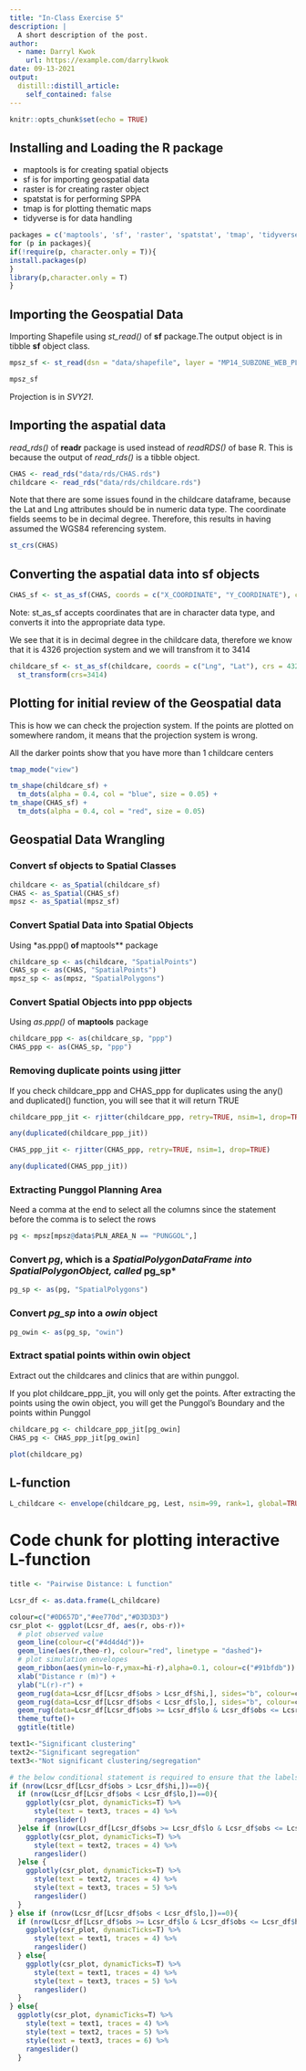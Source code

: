 ```yaml
---
title: "In-Class Exercise 5"
description: |
  A short description of the post.
author:
  - name: Darryl Kwok
    url: https://example.com/darrylkwok
date: 09-13-2021
output:
  distill::distill_article:
    self_contained: false
---
```



```r
knitr::opts_chunk$set(echo = TRUE)
```

## Installing and Loading the R package

+ maptools is for creating spatial objects
+ sf is for importing geospatial data
+ raster is for creating raster object
+ spatstat is for performing SPPA
+ tmap is for plotting thematic maps
+ tidyverse is for data handling

``` r
packages = c('maptools', 'sf', 'raster', 'spatstat', 'tmap', 'tidyverse', 'plotly', 'ggthemes')
for (p in packages){
if(!require(p, character.only = T)){
install.packages(p)
}
library(p,character.only = T)
}
```

## Importing the Geospatial Data

Importing Shapefile using *st_read()* of **sf** package.The output object is in tibble **sf** object class.

```r
mpsz_sf <- st_read(dsn = "data/shapefile", layer = "MP14_SUBZONE_WEB_PL")

mpsz_sf
```

Projection is in *SVY21*.


## Importing the aspatial data

*read_rds()* of **readr** package is used instead of *readRDS()* of base R. This is because the output of *read_rds()* is a tibble object.

```r
CHAS <- read_rds("data/rds/CHAS.rds")
childcare <- read_rds("data/rds/childcare.rds")
```

Note that there are some issues found in the childcare dataframe, because the Lat and Lng attributes should be in numeric data type. The coordinate fields seems to be in decimal degree. Therefore, this results in having assumed the WGS84 referencing system. 

```r
st_crs(CHAS)

```

## Converting the aspatial data into sf objects

```r
CHAS_sf <- st_as_sf(CHAS, coords = c("X_COORDINATE", "Y_COORDINATE"), crs = 3414)
```

Note: st_as_sf accepts coordinates that are in character data type, and converts it into the appropriate data type.

We see that it is in decimal degree in the childcare data, therefore we know that it is 4326 projection system and we will transfrom it to 3414

```r
childcare_sf <- st_as_sf(childcare, coords = c("Lng", "Lat"), crs = 4326) %>%
  st_transform(crs=3414)
```


## Plotting for initial review of the Geospatial data

This is how we can check the projection system. If the points are plotted on somewhere random, it means that the projection system is wrong.

All the darker points show that you have more than 1 childcare centers

```r
tmap_mode("view")

tm_shape(childcare_sf) +
  tm_dots(alpha = 0.4, col = "blue", size = 0.05) +
tm_shape(CHAS_sf) + 
  tm_dots(alpha = 0.4, col = "red", size = 0.05)
```

## Geospatial Data Wrangling

### Convert sf objects to Spatial Classes

```r
childcare <- as_Spatial(childcare_sf)
CHAS <- as_Spatial(CHAS_sf)
mpsz <- as_Spatial(mpsz_sf)
```

### Convert Spatial Data into Spatial Objects

Using *as.ppp()** of **maptools** package

```r
childcare_sp <- as(childcare, "SpatialPoints")
CHAS_sp <- as(CHAS, "SpatialPoints")
mpsz_sp <- as(mpsz, "SpatialPolygons")
```

### Convert Spatial Objects into ppp objects

Using *as.ppp()* of **maptools** package

```r
childcare_ppp <- as(childcare_sp, "ppp")
CHAS_ppp <- as(CHAS_sp, "ppp")
```

### Removing duplicate points using jitter

If you check childcare_ppp and CHAS_ppp for duplicates using the any() and duplicated() function, you will see that it will return TRUE

```r
childcare_ppp_jit <- rjitter(childcare_ppp, retry=TRUE, nsim=1, drop=TRUE)

any(duplicated(childcare_ppp_jit))
```

```r
CHAS_ppp_jit <- rjitter(CHAS_ppp, retry=TRUE, nsim=1, drop=TRUE)

any(duplicated(CHAS_ppp_jit))
```

### Extracting Punggol Planning Area

Need a comma at the end to select all the columns since the statement before the comma is to select the rows

```r
pg <- mpsz[mpsz@data$PLN_AREA_N == "PUNGGOL",]
```

### Convert *pg*, which is a ***SpatialPolygonDataFrame** into **SpatialPolygonObject**, called *pg_sp*

```r
pg_sp <- as(pg, "SpatialPolygons")
```

### Convert *pg_sp* into a *owin* object

```r
pg_owin <- as(pg_sp, "owin")
```

### Extract spatial points within owin object

Extract out the childcares and clinics that are within punggol.

If you plot childcare_ppp_jit, you will only get the points. After extracting the points using the owin object, you will get the Punggol's Boundary and the points within Punggol

```r
childcare_pg <- childcare_ppp_jit[pg_owin]
CHAS_pg <- CHAS_ppp_jit[pg_owin]
```

```r
plot(childcare_pg)
```

## L-function

```r
L_childcare <- envelope(childcare_pg, Lest, nsim=99, rank=1, global=TRUE)
```

# Code chunk for plotting interactive L-function

```r
title <- "Pairwise Distance: L function"

Lcsr_df <- as.data.frame(L_childcare)

colour=c("#0D657D","#ee770d","#D3D3D3")
csr_plot <- ggplot(Lcsr_df, aes(r, obs-r))+
  # plot observed value
  geom_line(colour=c("#4d4d4d"))+
  geom_line(aes(r,theo-r), colour="red", linetype = "dashed")+
  # plot simulation envelopes
  geom_ribbon(aes(ymin=lo-r,ymax=hi-r),alpha=0.1, colour=c("#91bfdb")) +
  xlab("Distance r (m)") +
  ylab("L(r)-r") +
  geom_rug(data=Lcsr_df[Lcsr_df$obs > Lcsr_df$hi,], sides="b", colour=colour[1])  +
  geom_rug(data=Lcsr_df[Lcsr_df$obs < Lcsr_df$lo,], sides="b", colour=colour[2]) +
  geom_rug(data=Lcsr_df[Lcsr_df$obs >= Lcsr_df$lo & Lcsr_df$obs <= Lcsr_df$hi,], sides="b", color=colour[3]) +
  theme_tufte()+
  ggtitle(title)

text1<-"Significant clustering"
text2<-"Significant segregation"
text3<-"Not significant clustering/segregation"

# the below conditional statement is required to ensure that the labels (text1/2/3) are assigned to the correct traces
if (nrow(Lcsr_df[Lcsr_df$obs > Lcsr_df$hi,])==0){ 
  if (nrow(Lcsr_df[Lcsr_df$obs < Lcsr_df$lo,])==0){ 
    ggplotly(csr_plot, dynamicTicks=T) %>%
      style(text = text3, traces = 4) %>%
      rangeslider() 
  }else if (nrow(Lcsr_df[Lcsr_df$obs >= Lcsr_df$lo & Lcsr_df$obs <= Lcsr_df$hi,])==0){ 
    ggplotly(csr_plot, dynamicTicks=T) %>%
      style(text = text2, traces = 4) %>%
      rangeslider() 
  }else {
    ggplotly(csr_plot, dynamicTicks=T) %>%
      style(text = text2, traces = 4) %>%
      style(text = text3, traces = 5) %>%
      rangeslider() 
  }
} else if (nrow(Lcsr_df[Lcsr_df$obs < Lcsr_df$lo,])==0){
  if (nrow(Lcsr_df[Lcsr_df$obs >= Lcsr_df$lo & Lcsr_df$obs <= Lcsr_df$hi,])==0){
    ggplotly(csr_plot, dynamicTicks=T) %>%
      style(text = text1, traces = 4) %>%
      rangeslider() 
  } else{
    ggplotly(csr_plot, dynamicTicks=T) %>%
      style(text = text1, traces = 4) %>%
      style(text = text3, traces = 5) %>%
      rangeslider()
  }
} else{
  ggplotly(csr_plot, dynamicTicks=T) %>%
    style(text = text1, traces = 4) %>%
    style(text = text2, traces = 5) %>%
    style(text = text3, traces = 6) %>%
    rangeslider()
  }
```















